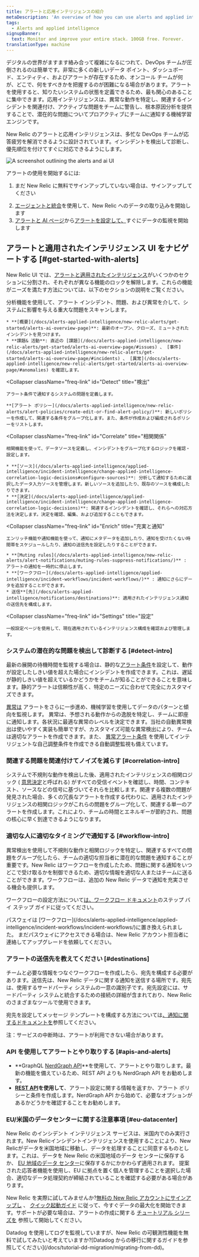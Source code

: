 ```yaml
---
title: アラートと応用インテリジェンスの紹介
metaDescription: 'An overview of how you can use alerts and applied intelligence to monitor your systems and be notified when things go wrong, and when they''re starting to go wrong.'
tags:
  - Alerts and applied intelligence
signupBanner:
  text: Monitor and improve your entire stack. 100GB free. Forever.
translationType: machine
---
```



デジタルの世界がますます絡み合って複雑になるにつれて、DevOps チームが圧倒されるのは簡単です。非常に多くの新しいデータ ポイント、ダッシュボード、エンティティ、およびアラートが存在するため、オンコール チームが何が、どこで、何をすべきかを把握するのが困難になる場合があります。アラートを使用すると、知りたいシステムの状態を定義できるため、最も関心のあることに集中できます。応用インテリジェンスは、異常な動作を特定し、関連するインシデントを関連付け、アクティブな問題をチームに警告し、根本原因分析を提供することで、潜在的な問題についてプロアクティブにチームに通知する機械学習エンジンです。

New Relic のアラートと応用インテリジェンスは、多忙な DevOps チームが応答疲労を解消できるように設計されています。インシデントを検出して診断し、優先順位を付けてすぐに対応できるようにします。

<img
  title="Alerts and AI homepage"
  alt="A screenshot outlining the alerts and ai UI"
  src={alertsAlertsandAiOverviewPage}
/>

アラートの使用を開始するには:

1. まだ New Relic に無料でサインアップしていない場合は、サインアップしてください

<InlineSignup/>

2. [エージェントと統合](https://newrelic.com/instant-observability/?category=infrastructure-and-os)を使用して、New Relic へのデータの取り込みを開始します
3. [アラートと AI ページ](https://one.newrelic.com/alerts-ai)から[アラートを設定して、](/docs/alerts-applied-intelligence/new-relic-alerts/get-started/your-first-nrql-condition/)すぐにデータの監視を開始します

## アラートと適用されたインテリジェンス UI をナビゲートする [#get-started-with-alerts]

New Relic UI では、[アラートと適用されたインテリジェンス](https://one.newrelic.com/alerts-ai)がいくつかのセクションに分割され、それぞれが異なる機能のロックを解除します。これらの機能がニーズを満たす方法については、以下のセクションの説明をご覧ください。

<CollapserGroup>
  <Collapser
    className="freq-link"
    id="Analyze"
    title="アナライズ"
  >
    分析機能を使用して、アラート インシデント、問題、および異常を介して、システムに影響を与える重大な問題をスキャンします。

    * **[概要](/docs/alerts-applied-intelligence/new-relic-alerts/get-started/alerts-ai-overview-page)**: 最新のオープン、クローズ、ミュートされたインシデントを見つけます。
    * **課題& 活動**: 直近の [課題](/docs/alerts-applied-intelligence/new-relic-alerts/get-started/alerts-ai-overview-page/#issues) 、 [事件](/docs/alerts-applied-intelligence/new-relic-alerts/get-started/alerts-ai-overview-page/#incidents) 、 [異常](/docs/alerts-applied-intelligence/new-relic-alerts/get-started/alerts-ai-overview-page/#anomalies) を確認します。
  </Collapser>

  <Collapser
    className="freq-link"
    id="Detect"
    title="検出"
  >
    アラート条件で通知するシステムの問題を定義します。

    **[アラート ポリシー](/docs/alerts-applied-intelligence/new-relic-alerts/alert-policies/create-edit-or-find-alert-policy/)**: 新しいポリシーを作成して、関連する条件をグループ化します。また、条件が作成および編成されるポリシーをリストします。
  </Collapser>

  <Collapser
    className="freq-link"
    id="Correlate"
    title="相関関係"
  >
    相関機能を使って、データソースを定義し、インシデントをグループ化するロジックを確認・設定します。

    * **[ソース](/docs/alerts-applied-intelligence/applied-intelligence/incident-intelligence/change-applied-intelligence-correlation-logic-decisions#configure-sources)**: 分析して通知するために選択したデータ入力ソースを管理します。新しいソースを追加したり、既存のソースを構成したりできます。
    * **[決定](/docs/alerts-applied-intelligence/applied-intelligence/incident-intelligence/change-applied-intelligence-correlation-logic-decisions)**: 関連するインシデントを確認し、それらへの対応方法を決定します。決定を確認、編集、および追加することもできます。
  </Collapser>

  <Collapser
    className="freq-link"
    id="Enrich"
    title="充実と通知"
  >
    エンリッチ機能や通知機能を使って、通知にメタデータを追加したり、通知を受けたくない時間帯をスケジュールしたり、通知の送信先を設定したりすることができます。

    * **[Muting rules](/docs/alerts-applied-intelligence/new-relic-alerts/alert-notifications/muting-rules-suppress-notifications/)** : アラートの通知を一時的に停止します。
    * **[ワークフロー](/docs/alerts-applied-intelligence/applied-intelligence/incident-workflows/incident-workflows/)** : 通知にさらにデータを追加することができます。
    * 送信**[先](/docs/alerts-applied-intelligence/notifications/destinations)**: 適用されたインテリジェンス通知の送信先を構成します。
  </Collapser>

  <Collapser
    className="freq-link"
    id="Settings"
    title="設定"
  >
    一般設定ページを使用して、現在適用されているインテリジェンス構成を確認および管理します。
  </Collapser>
</CollapserGroup>

### システムの潜在的な問題を検出して診断する [#detect-intro]

最新の展開の待機時間を監視する場合は、静的な[アラート条件](/docs/alerts-applied-intelligence/new-relic-alerts/alert-conditions/create-alert-conditions/)を設定して、動作が設定したしきい値を超えた場合にインシデントを作成できます。これは、遅延が静的しきい値を超えているかどうかをチームが知ることができることを意味します。静的アラートは信頼性が高く、特定のニーズに合わせて完全にカスタマイズできます。

[異常は](/docs/alerts-applied-intelligence/applied-intelligence/anomaly-detection/anomaly-detection-applied-intelligence) アラートをさらに一歩進め、機械学習を使用してデータのパターンと傾向を監視します。 異常は、予想される動作からの逸脱を特定し、チームに即座に通知します。各状況に最適な異常のレベルを決定できます。当社の自動異常検出は使いやすく実装も簡単ですが、カスタマイズ可能な異常検出により、チームは適切なアラートを作成できます。また、 [異常アラート条件](/docs/alerts-applied-intelligence/applied-intelligence/anomaly-detection/custom-anomalies/) を使用してインテリジェントな自己調整条件を作成できる自動調整監視も備えています。

### 関連する問題を関連付けてノイズを減らす [#correlation-intro]

システムで不規則な動作を検出した後、適用されたインテリジェンスの相関ロジック ( [意思決定](/docs/alerts-applied-intelligence/applied-intelligence/incident-intelligence/change-applied-intelligence-correlation-logic-decisions/)と呼ばれる) がすべての受信イベントを確認し、時間、コンテキスト、ソースなどの信号に基づいてそれらを比較します。関連する複数の問題が発見された場合、多くの冗長なアラートを作成する代わりに、適用されたインテリジェンスの相関ロジックがこれらの問題をグループ化して、関連する単一のアラートを作成します。これにより、チームの時間とエネルギーが節約され、問題の核心に早く到達できるようになります。

### 適切な人に適切なタイミングで通知する [#workflow-intro]

異常検出を使用して不規則な動作と相関ロジックを特定し、関連するすべての問題をグループ化したら、チームの適切な担当者に潜在的な問題を通知することが重要です。New Relic はワークフローを作成したため、問題に関する通知をいつどこで受け取るかを制御できるため、適切な情報を適切な人またはチームに送ることができます。ワークフローは、追加の New Relic データで通知を充実させる機会も提供します。

ワークフローの設定方法について[は、ワークフロー ドキュメント](/docs/alerts-applied-intelligence/applied-intelligence/incident-workflows/incident-workflows)のステップ バイ ステップ ガイドに従ってください。

<Callout variant="important">
  パスウェイは [ワークフロー](/docs/alerts-applied-intelligence/applied-intelligence/incident-workflows/incident-workflows/)に置き換えられました。 まだパスウェイにアクセスできる場合は、New Relic アカウント担当者に連絡してアップグレードを依頼してください。
</Callout>

### アラートの送信先を教えてください [#destinations]

チームと必要な情報をつなぐワークフローを作成したら、宛先を構成する必要があります。送信先は、New Relic データに関する通知を送信する場所です。宛先は、使用するサードパーティ システムの一意の識別子です。宛先設定には、サードパーティ システムと統合するための接続の詳細が含まれており、New Relic のさまざまなツールで使用できます。

宛先を設定してメッセージ テンプレートを構成する方法については[、通知に関するドキュメントを](/docs/alerts-applied-intelligence/notifications/destinations/)参照してください。

注：サービスの中断時は、アラートが利用できない場合があります。

### API を使用してアラートとやり取りする [#apis-and-alerts]

* **GraphQL [NerdGraph API](/docs/alerts/alerts-nerdgraph/nerdgraph-examples/nerdgraph-api-examples)**を使用して、アラートとやり取りします。最新の機能を備えているため、REST API よりも NerdGraph API をお勧めします。
* **[REST API](/docs/alerts/rest-api-alerts/new-relic-alerts-rest-api/rest-api-calls-new-relic-alerts)を使用して**、アラート設定に関する情報を返すか、アラート ポリシーと条件を作成します。NerdGraph API から始めて、必要なオプションがあるかどうかを確認することをお勧めします。

### EU/米国のデータセンターに関する注意事項 [#eu-datacenter]

New Relic のインシデント インテリジェンス サービスは、米国内でのみ実行されます。New Relicインシデントインテリジェンスを使用することにより、New Relicがデータを米国地域に移動し、データを処理することに同意するものとします。これは、データを New Relic の米国地域のデータ センターに保存するか、 [EU 地域のデータ センター](/docs/accounts/accounts-billing/account-setup/choose-your-data-center/)に保存するかにかかわらず適用されます。 提案された応答者機能を使用し、EU に拠点を置く個人を管理することを選択した場合、適切なデータ処理契約が締結されていることを確認する必要がある場合があります。

New Relic を実際に試してみませんか?[無料の New Relic アカウントにサインアップし](https://newrelic.com/signup) 、 [クイック起動ガイド](/docs/new-relic-solutions/get-started/quick-launch-guide/) に従って、今すぐデータの最大化を開始できます。サポートが必要な場合は、アラートの作成に関する [チュートリアル シリーズを](/docs/tutorial-create-alerts/create-new-relic-alerts/) 参照して開始してください。

<Callout variant="tip">
  Datadog を使用してログを監視していますが、New Relic の可観測性機能を無料で試してみたいと考えていますか?[Datadog からの移行に関するガイドを参照してください](/docs/tutorial-dd-migration/migrating-from-dd)。
</Callout>